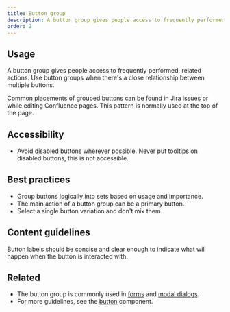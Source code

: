 ```yaml
---
title: Button group
description: A button group gives people access to frequently performed, related actions.
order: 2
---
```


## Usage

A button group gives people access to frequently performed, related actions. Use button groups when
there's a close relationship between multiple buttons.

Common placements of grouped buttons can be found in Jira issues or while editing Confluence pages.
This pattern is normally used at the top of the page.

## Accessibility

- Avoid disabled buttons wherever possible. Never put tooltips on disabled buttons, this is not
  accessible.

## Best practices

- Group buttons logically into sets based on usage and importance.
- The main action of a button group can be a primary button.
- Select a single button variation and don't mix them.

## Content guidelines

Button labels should be concise and clear enough to indicate what will happen when the button is
interacted with.

## Related

- The button group is commonly used in [forms](/components/forms) and
  [modal dialogs](/components/modal-dialog).
- For more guidelines, see the [button](/components/button) component.
